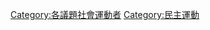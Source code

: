 {{Commonscat|Democracy activists}}

[[Category:各議題社會運動者|Category:各議題社會運動者]]
[[Category:民主運動|Category:民主運動]]
